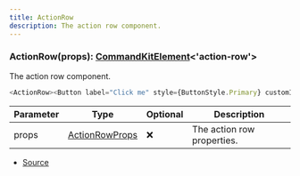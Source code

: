 ```yaml
---
title: ActionRow
description: The action row component.
---
```



### ActionRow(props): [CommandKitElement](/docs/api-reference/types/CommandKitElement)\<'action\-row'>

The action row component.

```ts
<ActionRow><Button label="Click me" style={ButtonStyle.Primary} customId="click_me" /></ActionRow>
```

| Parameter | Type | Optional | Description |
| ----------- | ----------- | ----------- | ----------- |
| props | [ActionRowProps](/docs/api-reference/types/ActionRowProps) | ❌ | The action row properties. |


- [Source](https://github.com/underctrl-io/commandkit/blob/98b939d6fdf8beaae597b4dc0351a139da52ee8d/packages/commandkit/src/components/v1/action-row/ActionRow.ts#L14)